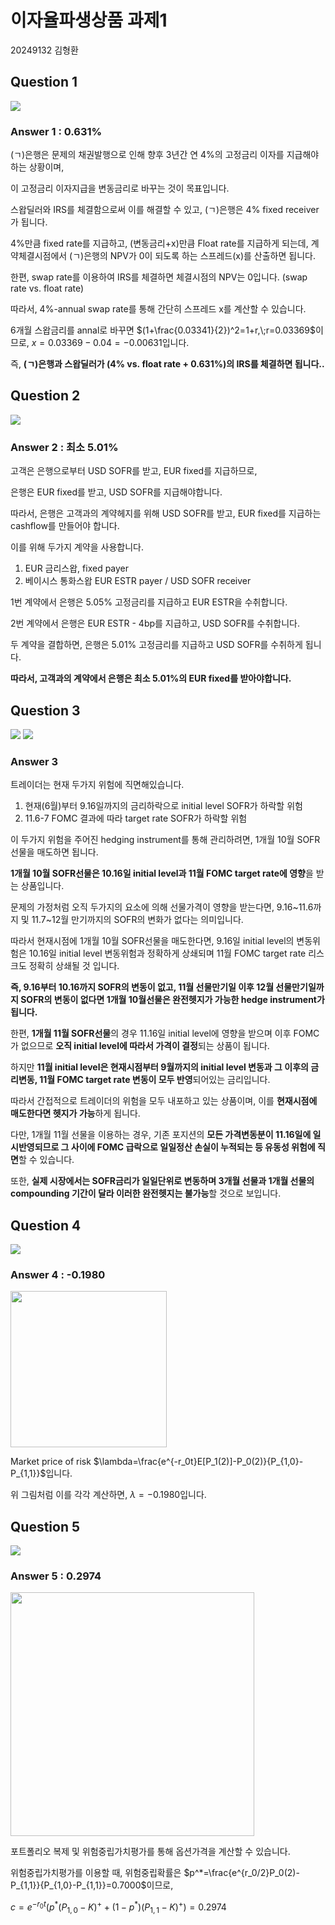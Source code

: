 # 이자율파생상품 과제1 {.unnumbered}

20249132 김형환

## Question 1

![](image/interest_hw1_1.png)

### Answer 1 : 0.631%

(ㄱ)은행은 문제의 채권발행으로 인해 향후 3년간 연 4%의 고정금리 이자를 지급해야하는 상황이며,

이 고정금리 이자지급을 변동금리로 바꾸는 것이 목표입니다.

스왑딜러와 IRS를 체결함으로써 이를 해결할 수 있고, (ㄱ)은행은 4% fixed receiver가 됩니다.

4%만큼 fixed rate를 지급하고, (변동금리+x)만큼 Float rate를 지급하게 되는데, 계약체결시점에서 (ㄱ)은행의 NPV가 0이 되도록 하는 스프레드(x)를 산출하면 됩니다.

한편, swap rate를 이용하여 IRS를 체결하면 체결시점의 NPV는 0입니다. (swap rate vs. float rate)

따라서, 4%-annual swap rate를 통해 간단히 스프레드 x를 계산할 수 있습니다.

6개월 스왑금리를 annal로 바꾸면 $(1+\frac{0.03341}{2})^2=1+r,\;r=0.03369$이므로, $x=0.03369-0.04=-0.00631$입니다.

즉, **(ㄱ)은행과 스왑딜러가 (4% vs. float rate + 0.631%)의 IRS를 체결하면 됩니다..**

## Question 2

![](image/interest_hw1_2.png)

### Answer 2 : 최소 5.01%

고객은 은행으로부터 USD SOFR를 받고, EUR fixed를 지급하므로,

은행은 EUR fixed를 받고, USD SOFR를 지급해야합니다.

따라서, 은행은 고객과의 계약헤지를 위해 USD SOFR를 받고, EUR fixed를 지급하는 cashflow를 만들어야 합니다.

이를 위해 두가지 계약을 사용합니다.

1.  EUR 금리스왑, fixed payer
2.  베이시스 통화스왑 EUR ESTR payer / USD SOFR receiver

1번 계약에서 은행은 5.05% 고정금리를 지급하고 EUR ESTR을 수취합니다.

2번 계약에서 은행은 EUR ESTR - 4bp를 지급하고, USD SOFR를 수취합니다.

두 계약을 결합하면, 은행은 5.01% 고정금리를 지급하고 USD SOFR를 수취하게 됩니다.

**따라서, 고객과의 계약에서 은행은 최소 5.01%의 EUR fixed를 받아야합니다.**

## Question 3

![](image/interest_hw1_3.png) ![](image/interest_hw1_4.png)

### Answer 3

트레이더는 현재 두가지 위험에 직면해있습니다.

1.  현재(6월)부터 9.16일까지의 금리하락으로 initial level SOFR가 하락할 위험
2.  11.6-7 FOMC 결과에 따라 target rate SOFR가 하락할 위험

이 두가지 위험을 주어진 hedging instrument를 통해 관리하려면, 1개월 10월 SOFR선물을 매도하면 됩니다.

**1개월 10월 SOFR선물은 10.16일 initial level과 11월 FOMC target rate에 영향**을 받는 상품입니다.

문제의 가정처럼 오직 두가지의 요소에 의해 선물가격이 영향을 받는다면, 9.16\~11.6까지 및 11.7\~12월 만기까지의 SOFR의 변화가 없다는 의미입니다.

따라서 현재시점에 1개월 10월 SOFR선물을 매도한다면, 9.16일 initial level의 변동위험은 10.16일 initial level 변동위험과 정확하게 상쇄되며 11월 FOMC target rate 리스크도 정확히 상쇄될 것 입니다.

**즉, 9.16부터 10.16까지 SOFR의 변동이 없고, 11월 선물만기일 이후 12월 선물만기일까지 SOFR의 변동이 없다면 1개월 10월선물은 완전헷지가 가능한 hedge instrument가 됩니다.**

한편, **1개월 11월 SOFR선물**의 경우 11.16일 initial level에 영향을 받으며 이후 FOMC가 없으므로 **오직 initial level에 따라서 가격이 결정**되는 상품이 됩니다.

하지만 **11월 initial level은 현재시점부터 9월까지의 initial level 변동과 그 이후의 금리변동, 11월 FOMC target rate 변동이 모두 반영**되어있는 금리입니다.

따라서 간접적으로 트레이더의 위험을 모두 내포하고 있는 상품이며, 이를 **현재시점에 매도한다면 헷지가 가능**하게 됩니다.

다만, 1개월 11월 선물을 이용하는 경우, 기존 포지션의 **모든 가격변동분이 11.16일에 일시반영되므로 그 사이에 FOMC 급락으로 일일정산 손실이 누적되는 등 유동성 위험에 직면**할 수 있습니다.

또한, **실제 시장에서는 SOFR금리가 일일단위로 변동하며 3개월 선물과 1개월 선물의 compounding 기간이 달라 이러한 완전헷지는 불가능**할 것으로 보입니다.

## Question 4

![](image/interest_hw1_5.png)

### Answer 4 : -0.1980

![](image/interest_hw1_a1.png){width="250"}

Market price of risk $\lambda=\frac{e^{-r_0t}E[P_1(2)]-P_0(2)}{P_{1,0}-P_{1,1}}$입니다.

위 그림처럼 이를 각각 계산하면, $\lambda=-0.1980$입니다.

## Question 5

![](image/interest_hw1_6.png)

### Answer 5 : 0.2974

![](image/interest_hw1_a2.png){width="390"}

포트폴리오 복제 및 위험중립가치평가를 통해 옵션가격을 계산할 수 있습니다.

위험중립가치평가를 이용할 때, 위험중립확률은 $p^*=\frac{e^{r_0/2}P_0(2)-P_{1,1}}{P_{1,0}-P_{1,1}}=0.7000$이므로,

$c=e^{-r_0t}(p^*(P_{1,0}-K)^++(1-p^*)(P_{1,1}-K)^+)=0.2974$